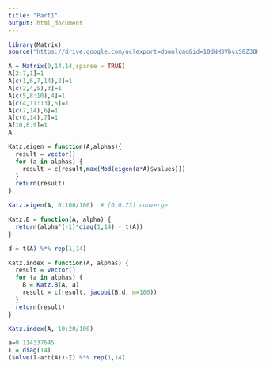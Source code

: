 ```yaml
---
title: "Part1"
output: html_document
---
```

```r
library(Matrix)
source("https://drive.google.com/uc?export=download&id=10dNH3VbvxS8Z3OHjP4i9gRbtsf91VVBb")
```


```r
A = Matrix(0,14,14,sparse = TRUE)
A[2:7,1]=1
A[c(1,6,7,14),2]=1
A[c(2,4,5),3]=1
A[c(5,8:10),4]=1
A[c(4,11:13),5]=1
A[c(7,14),6]=1
A[c(6,14),7]=1
A[10,8:9]=1
A
```


```r
Katz.eigen = function(A,alphas){
  result = vector()
  for (a in alphas) {
    result = c(result,max(Mod(eigen(a*A)$values)))
  }
  return(result)
}

Katz.eigen(A, 0:100/100)  # [0,0.73] converge
```
```r
Katz.B = function(A, alpha) {
  return(alpha^(-1)*diag(1,14) - t(A))
}

d = t(A) %*% rep(1,14)

Katz.index = function(A, alphas) {
  result = vector()
  for (a in alphas) {
    B = Katz.B(A, a)
    result = c(result, jacobi(B,d, m=100))
  }
  return(result)
}

Katz.index(A, 10:20/100)
```

```r
a=0.114337645
I = diag(14)
(solve(I-a*t(A))-I) %*% rep(1,14) 
```




